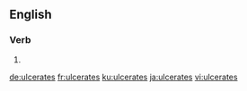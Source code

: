 
==English==

===Verb===
{{head|en}}

# {{en-third-person singular of|ulcerate}}

[[de:ulcerates]]
[[fr:ulcerates]]
[[ku:ulcerates]]
[[ja:ulcerates]]
[[vi:ulcerates]]